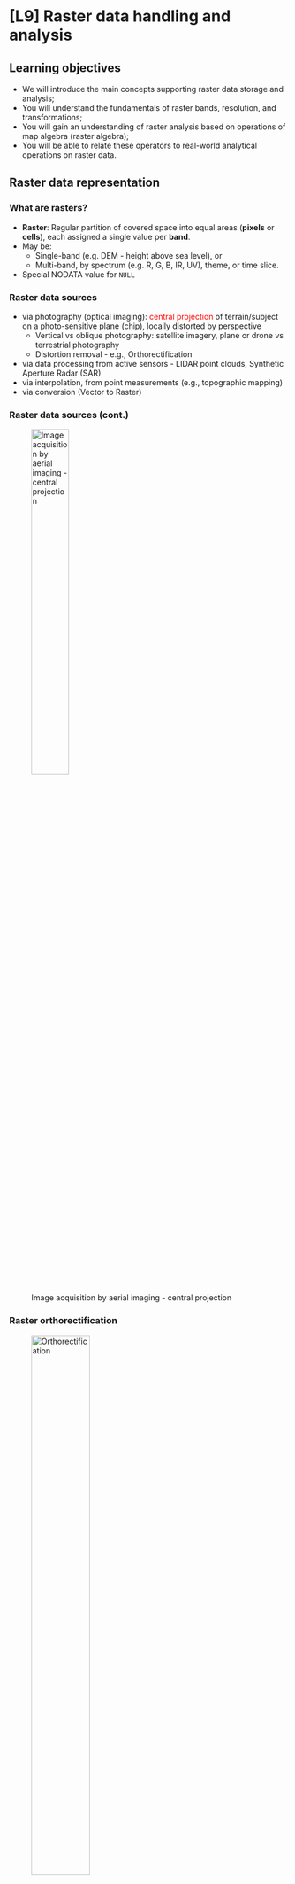 # [L9] Raster data handling and analysis

::: {.content-visible when-format="revealjs"}

## Learning objectives {background-color="lightPink"}

- We will introduce the main concepts supporting raster data storage and analysis;
- You will understand the fundamentals of raster bands, resolution, and transformations;
- You will gain an understanding of raster analysis based on operations of map algebra (raster algebra);
- You will be able to relate these operators to real-world analytical operations on raster data.

:::

## Raster data representation

### What are rasters?

- **Raster**: Regular partition of covered space into equal areas (**pixels** or **cells**), each assigned a single value per **band**.
- May be:
    - Single-band (e.g. DEM - height above sea level), or
    - Multi-band, by spectrum (e.g. R, G, B, IR, UV), theme, or time slice.
- Special NODATA value for `NULL`

### Raster data sources

+ via photography (optical imaging): <span style="color:red;">central projection</span> of terrain/subject on a photo-sensitive plane (chip), locally distorted by perspective
    - Vertical vs oblique photography: satellite imagery, plane or drone vs terrestrial photography
    - Distortion removal - e.g., Orthorectification
+ via data processing from active sensors - LIDAR point clouds, Synthetic Aperture Radar (SAR)
+ via interpolation, from point measurements (e.g., topographic mapping)
+ via conversion (Vector to Raster)

::: {.content-visible when-format="revealjs"}
### Raster data sources (cont.)
:::

![Image acquisition by aerial imaging - central projection](./figs/2_part/24_raster_analysis/image_acquisition.png){width="40%"}

::: {.content-visible when-format="revealjs"}
### Raster orthorectification
:::

:::{layout-ncol="2"}

![Orthorectification](./figs/2_part/24_raster_analysis/orthorectification.png){width="50%"}

![Worldview 3 Image (c) DigitalGlobe](./figs/2_part/24_raster_analysis/WV3_18-Dec-14_ShanghaiSkyscrapers-670x377px.jpg){width="70%"}

:::

Orthorectification requires the use of a DEM/DSM, and/or stereo pairs to determine the true (X,Y,Z) coordinates of the feature.

### Raster presentation

:::{layout-ncol="3"}

![Raw data within the range of the band](./figs/2_part/24_raster_analysis/dem_greyscale.png){width="90%"}

![Paletted, a colour ramp is applied](./figs/2_part/24_raster_analysis/dem_paletted.png){width="90%"}

![Analytical result, e.g., hillshade](./figs/2_part/24_raster_analysis/dem_hillshade.png){width="90%"}

:::


### Raster bands

A raster can only have one value per cell (it is an array of values), but can consist of multiple *bands* (dimensions). These are often interpreted together.

:::{.content-hidden when-format="revealjs"}

![](./figs/2_part/24_raster_analysis/multiband.png){width="30%"}

This separation is useful for single-band analysis, or for compositing bands in special ways (in particular, Near infra red bands are good at capturing vegetation).
:::

:::{layout-ncol="4"}

![RGB composite](./figs/2_part/24_raster_analysis/rgb_image.png){width="90%"}

![Red band](./figs/2_part/24_raster_analysis/R_image.png){width="90%"}

![Green band](./figs/2_part/24_raster_analysis/B_image.png){width="90%"}

![Blue band](./figs/2_part/24_raster_analysis/G_image.png){width="90%"}

:::

### Raster dimensions and georeferencing

:::{.incremental}
Rasters are characterised by:

- their dimensions (width, height)
- the coordinates and spatial reference ID of the raster's origin (LL or UL corner, and whether center or boundary)
- cell size (ground resolution)

Two distinct meanings can be assigned to a raster cell - it can either be a *value of the region covered* (**raster**), or of a point *at the center of the region* (**grid**).
:::

::: {.content-visible when-format="revealjs"}
### Raster cell value interpretation (cont.)
:::

:::{layout-ncol="2"}

![Area](./figs/2_part/24_raster_analysis/raster_dims.png){width="90%"}

![Point](./figs/2_part/24_raster_analysis/grid_dims.png){width="90%"}

:::

:::{.content-hidden when-format="revealjs"}
:::{.callout-note}
**Note:** If implementing algorithms, you need to check the referencing of your raster format. For instance, geoTIFF references the center of the Upper Left corner cell by geographic coordinates. ESRI Grid references the Lower Left corner. This is now managed by libraries (GDAL)

:::
:::

### Raster resolution vs ground resolution

- A raster captures the world at a finite resolution.
- Geospatial raster resolution relates to the *ground* resolution of each pixel/grid cell. We need the information about the ground size of a pixel. 
- This value is usually only approximate, averaged for the entire raster, unless it is *orthorectified*.

:::{layout-ncol="2"}

![Raster (as hillshade)](./figs/2_part/24_raster_analysis/dem_hillshade.png){width="90%"}

![Zoomed in raster](./figs/2_part/24_raster_analysis/dem_zoomed.png){width="90%"}

:::

### Anatomy of a Raster

Raster metadata retrieved using the GDAL `gdalinfo` command line utility.

```
Driver: GTiff/GeoTIFF
Files: Victorian-coast_Bathy_10m.tiff
Size is 92606, 42454
Coordinate System is:
PROJCRS["GDA94 / Vicgrid",
    BASEGEOGCRS["GDA94",
        DATUM["Geocentric Datum of Australia 1994",
            ELLIPSOID["GRS 1980",6378137,298.257222101,
                LENGTHUNIT["metre",1,
...
 ```

:::{.content-hidden unless-format="revealjs"}

### Raster metadata (cont.) {.unnumbered}

:::

```
...
Data axis to CRS axis mapping: 1,2
Origin = (2030378.972059397026896,2489891.173680020496249)
Pixel Size = (9.999995130734613,-9.999814851054600)
Metadata:
  AREA_OR_POINT=Area
  DataType=Generic
Image Structure Metadata:
  COMPRESSION=LZW
  INTERLEAVE=BAND
Corner Coordinates:
Upper Left  ( 2030378.972, 2489891.174) (139d43'20.50"E, 36d58'25.53"S)
Lower Left  ( 2030378.972, 2065359.034) (139d26'39.25"E, 40d47'22.28"S)
Upper Right ( 2956438.521, 2489891.174) (150d 7'47.22"E, 36d58'48.90"S)
Lower Right ( 2956438.521, 2065359.034) (150d24' 0.54"E, 40d47'46.81"S)
Center      ( 2493408.747, 2277625.104) (144d55'26.20"E, 39d 0'11.92"S)
Band 1 Block=128x128 Type=Float32, ColorInterp=Gray
  NoData Value=-3.402823e+38
  Metadata:
    RepresentationType=ATHEMATIC
```



### Resampling

The change of raster resolution covering the same ground area with a different number of pixels:

- *Upsampling* - increasing resolution (more, smaller pixels)
- *Downsampling* - decreasing resolution (less, larger pixels)

![Feature respresented at different resolutions](./figs/2_part/24_raster_analysis/resolution.png){width="30%"}

### Raster pyramids/overviews

- **Pyramid** (also called **overview**): sequence of (sets of) rasters with height/width dimensions of $2^n$ (2,4,16,...), of coarser and coarser resolution. 
- Implies storage overhead.
- Function for resolution transition is defined (median, mean, mode)
- Used for quick viewing when zoomed out, and speeding up multi-resolution analysis

![Image pyramid](/figs/2_part/24_raster_analysis/image_pyramid.png){width="20%"}

### Transformation

Rasters are acquired and georeferenced to specific spatial reference system. It is advisable to avoid reprojections as much as possible, as they lead to data loss.

Note the change in area of cells: 13 vs 14 (transformed), and the distinct neighbourhoods.

::: {.content-visible when-format="revealjs"}
### Transformation (cont.)
:::

:::{layout-ncol="2"}

![Raster orignal](./figs/2_part/24_raster_analysis/raaster_orig.png){width="90%"}

![A rotated raster, with the same geometry](./figs/2_part/24_raster_analysis/raster_transformed.png){width="90%"}

:::

## Raster operations

### Raster neighbourhood - Contiguity

Raster neighbourhood is fundamental to define raster metrics.

:::{layout-ncol="2"}

![4-neighbourhood (rook)](./figs/2_part/24_raster_analysis/4neighbourhood.png){width="50%"}

![8-neighbourhood (queen)](./figs/2_part/24_raster_analysis/8neighbourhood.png){width="50%"}

:::

## Map Algebra 

An approach to conceptualising spatial analysis of rasters, proposed by @tomlin1979mathematical .

+ Set of objects (domains), here, raster arrays.
+ Set of operations are combined using standard operators, *with closure* (result is itself member of the domain): 
    - arithmetic (`+` `-` `*` `/`), 
    - statistical (mean, median, stdev, max, min)
    - logical (`AND`, `OR`, `XOR`, `NOT`) and 
    - comparison (`>`, `<`, `=`)
    - GIS specific (reclassify), other...
+ The operators can be classified into four kinds: **local**, **focal**, **zonal**, and **global**.

### Local operators

- Act on individual cells themselves, one at a time.

:::{layout-ncol="2"}

![Local operation - Multiply by constant](/figs/2_part/24_raster_analysis/raster_local_multipl.png){width="80%"}

![Local operation - Binary mask](/figs/2_part/24_raster_analysis/raster_local_greater_mask.png){width="80%"}
:::

Comparison operations are often used to create *binary mask* rasters.

::: {.content-hidden unless-format="revealjs"}
### Local operators (cont.)
:::

Consider that we want to find a location for a new primary school.

We compute:

- Raster $A$ characterizing the suitability of locations by demographic profile
- Raster $B$ characterizing the suitability of locations by road infrastructure
- New layer $C = A + B$ characterizing the suitability by both criteria (in equal weighting)
- Alternatively, a new layer $C = 2A + B$ characterizes the suitability by both criteria but with higher weight for the criteria $A$

### Focal operations

- Operations on the *neighbourhood* of a cell (called a *kernel* or *window*)
- The value of the *current* cell is a function of its neighbours (aka *filtering* in computer vision)
- Require a definition of an *odd* kernel (3×3 cells, 5×5 cells, ...)!
- Additional settings guide behaviour at the outermost edge of the input raster, otherwise the output is smaller than the original raster

![](figs/2_part/24_raster_analysis/raster_focal_max.png){width="50%"}

### Focal operations

- Smoothing: consider the application of a local mean or median filter. Extreme values will be *smoothed* over. Equals to cell-wise multiplication of values by a *weight* and then summation (convolution).
$$cel_{val} = \frac{\sum(weight*cell)}{n}$$

:::{layout-ncol="2"}

![4 neighbourhood, mean smoothing filter weights](./figs/2_part/24_raster_analysis/4nei_smoothing_avg.png){width="50%"}

![8 neighbourhood, mean smoothing filter weights](./figs/2_part/24_raster_analysis/8nei_smoothing_avg.png){width="50%"}

:::

### Focal operations -- derivation

- Distinct weight filters are applied in the $x$ and $y$ direction. Example - computation of a gradient of slope.

:::{layout-ncol="2"}

![4 neighbourhood, derivation](./figs/2_part/24_raster_analysis/4nei_deriv.png){width="80%"}

![8 neighbourhood, derivation](./figs/2_part/24_raster_analysis/8nei_deriv.png){width="80%"}
:::

### Zonal operations

- operations defined on a raster, where cells are within a specified area (possibly based on a mask from another raster).
- *What is the average temperature in Victoria*: requires a raster of temperatures, and a definition of the area (zone) of Victoria.

![Zonal mean](./figs/2_part/24_raster_analysis/zonal_op.png){width="50%"}

### Global operations

- Require the analysis of *all* the cells in the raster.
- Statistical operations: maximum, minimum, StdDev, median, mode
- "Cost distance" rasters (cell value is the cell's distance from a target geometry)

### Distance transform/Proximity analysis

- Cost distance (incl. complex cost functions, e.g., energy expenditure)
- Euclidean distance (Pythagorean theorem) does not apply well to rasters (what would be the cell reference point?)
- Neighbourhood is therefore important:
    - Manhattan neighbourhood (i.e., taxicab distance): sum of absolute differences of Cartesian coordinates (4-neighbourhood)
    - Chebyshev: chessboard distance

![Distance transform between multiple sites.](./figs/2_part/24_raster_analysis/proximity.png){width="30%"}

### Raster analysis: Boolean overlay

- A fundamental enabler of multi-criteria analysis;
- A chain of multiple local, focal, zonal and global operations, typically combined using logical operators;
- Additional weights may be applied to individual operands

$$House_{val} = (0.5dist_{shop} \times \frac{1}{price} + 2n_{rooms}) \times [value<1\,000\,000]$$

:::{.content-visible when-format="revealjs"}
### {.unnumbered}
:::

![Boolean overlay (source: ESRI)](./figs/2_part/24_raster_analysis/mapalgebra_esri.png)

## Imagery analysis

- Imagery: classification, object detection, segmentation. 

![](./figs/2_part/24_raster_analysis/microsoft_buildings.png){width="50%"}


## Analysing digital elevation models (DEMs)

Two kinds of DEMs: Surface models (as scanned) and terrain models (bare ground, with buildings/vegetation removed)

DEMs are often processed (gridding) from irregular points (topographic mapping, LIDAR scanning) by *interpolation*.

### Terrain analysis:

- Slope - Gradient and Aspect (based on derivatives)
- Terrain curvature - curvature of terrain along the vertical or horizonatal plane
- Hillshade
- Advanced: Terrain roughness, local dominance, Sky-view factor

### Slope: Gradient and aspect

- Gradient - angle (maximum gradient) of the slope with a plane tangent at a given cell (direction of water flow)
- Aspect - azimuth of the maximum gradient (flow direction)
- Simple computation of both by [Sobel filter](https://en.wikipedia.org/wiki/Sobel_operator), a 3x3 moving window focal operation
- Note: when computing water products, DEMs are first analysed for sinks (local minima, need to be in-filled).


:::{.content-hidden when-format="revealjs"}

### Image convolutions

- You would have heard about Convolutional Neural Networks, a way to *learn* meaningful convolutions on images that enable to undertake machine learning tasks.
- These are zonal operations, with *filters* that are not designed, but learned.

:::


## Computational storage of rasters 

### Raster formats

- A variety of raster formats exist, often based on common image formats: **JPEG, TIFF, ...**.
    - JPEG, ... cannot store georeferencing information (image-to-world transformation). A *world file* (`.jgw`, ...) carries this metadata.
- Most common format now is **GeoTIFF** (TIFF with *embedded* projection information).
    - Can carry compressed or uncompressed data
    - Allows multi-band storage

::: {.content-visible when-format="revealjs"}
### Raster formats (cont.)
:::

- [Cloud Optimised GeoTIFF](https://www.cogeo.org/) is a recent, backwards compatible enhancement supporting range queries natively based on *http* GET parameters, if hosted on a HTTP fileserver or HTTP Object storage (e.g., S3). Internally, COGs carry tiles and overviews (pyramids).
- More specialised formats exist for massively multi-dimensional/time-series raster data cubes (NetCDF, GRIB, HDF5, Zarr)

### Rasters and databases

- In database: Rasters can be stored either as a sequence of (tiled) raster binary objects (see your practicals' database)
- Out-of-DB: Rasters can be stored as path references (urls) to external raster files (preferred for larger projects)
- The DB acts as a query language *interface*.

::: {.content-visible when-format="revealjs"}

## Summary {background-color="lightPink"}

- You understand how raster data are acquired;
- You understand how data values are stored in raster data, and the problems with raster transformation and resampling;
- You appreciate the beauty of map algebra and are able to devise analysis based on map algebra;
- You understand how raster data are used in database systems.
:::


<!-- end slides -->
::: {.content-visible when-format="revealjs"}
## Next: [Spatial indexing](/31_spatial_indexing.html)

## References {background-color="lightYellow"}

:::

